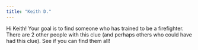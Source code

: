 ```yaml
---
title: "Keith D."
---
```


Hi Keith! Your goal is to find someone who has trained to be a firefighter. There are 2 other people with this clue (and perhaps others who could have had this clue). See if you can find them all!
